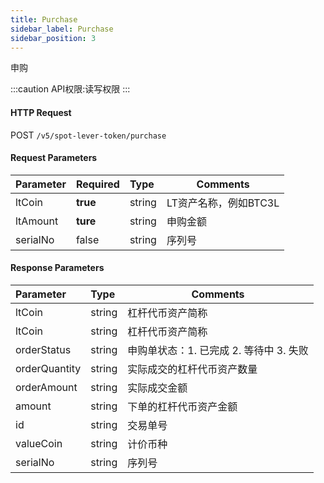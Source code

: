 ```yaml
---
title: Purchase
sidebar_label: Purchase
sidebar_position: 3
---
```

申购

:::caution
API权限:读写权限
:::


#### HTTP Request
POST `/v5/spot-lever-token/purchase`

#### Request Parameters
| Parameter | Required | Type | Comments|
|:----- |:-------|:-----|------ |
|ltCoin |**true** |string |LT资产名称，例如BTC3L|
|ltAmount |**ture** |string	|申购金额|
|serialNo |false |string |序列号|

#### Response Parameters
| Parameter | Type | Comments|
|:----- |:-----|----- |
|ltCoin |string |杠杆代币资产简称 |
|ltCoin	|string	|杠杆代币资产简称 |
|orderStatus |string |申购单状态：1. 已完成 2. 等待中 3. 失败 |
|orderQuantity |string |实际成交的杠杆代币资产数量 |
|orderAmount |string |实际成交金额 |
|amount	|string	|下单的杠杆代币资产金额 |
|id	|string	|交易单号 |
|valueCoin |string |计价币种 |
|serialNo |string |序列号 |